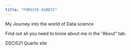 ```yaml
---
title: "FORGIVE AGBESI"
---
```


My Journey into the world of Data science

Find out all you need to know about me in the "About" tab.


DSCI521 Quarto site
